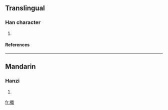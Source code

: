 ==Translingual==
===Han character===
{{Han char|rn=64|rad=手|as=16|sn=19|four=5001<sub>7</sub>|canj=手卜弓女 (QYNV)}}
# {{defn|Han|sort=手16}}
====References====
{{Han ref|kx=0462.340|dkj=12963|dj=0811.350|hdz=31983.130|uh=650D|ud=25869|bh=F244|bd=62020}}

----
==Mandarin==
===Hanzi===
{{cmn-hanzi|pin=[[xiān]] ([[xian1]]), [[yíng]] ([[ying2]])|wg=hsien<sup>1</sup>, ying<sup>2</sup>}}
# {{defn|Mandarin}}

[[fr:攍]]